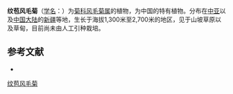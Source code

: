 {{Speciesbox
| name = 纹苞风毛菊
| status = 
| status_system = 
| image =
| genus = Saussurea
| species = lomatolepis
| authority = Lipsch.
}}

'''纹苞风毛菊'''（[[学名|学名]]：{{lang|la|''Saussurea lomatolepis''}}）为[[菊科|菊科]][[风毛菊属|风毛菊属]]的植物，为中国的特有植物。分布在[[中亚|中亚]]以及[[中国大陆|中国大陆]]的[[新疆|新疆]]等地，生长于海拔1,300米至2,700米的地区，见于山坡草原以及草甸，目前尚未由人工引种栽培。

== 参考文献 ==
<div class="references-small">
* {{cite web| url =http://www.bioinfo.cn/db05/KmzwSpecies.php?action=view&id=5342| title =纹苞风毛菊| work =《中国高等植物数据库全库》| publisher =中国科学院微生物研究所| author =昆明植物研究所| accessdate =2009-02-24| deadurl =yes| archiveurl =https://web.archive.org/web/20160305052200/http://www.bioinfo.cn/db05/KmzwSpecies.php?action=view&id=5342| archivedate =2016-03-05}}
</div>
{{Taxonbar|from=Q15226957}}

[[Category:风毛菊属|纹苞风毛菊]]


{{植物小作品}}